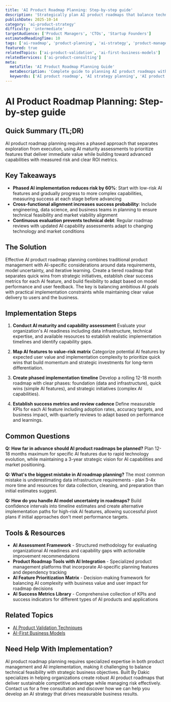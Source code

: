```yaml
---
title: 'AI Product Roadmap Planning: Step-by-step guide'
description: 'Strategically plan AI product roadmaps that balance technical feasibility, user value, and business objectives for sustainable product success.'
publishDate: 2025-10-14
category: 'ai-product-strategy'
difficulty: 'intermediate'
targetAudience: ['Product Managers', 'CTOs', 'Startup Founders']
estimatedReadingTime: 10
tags: ['ai-roadmap', 'product-planning', 'ai-strategy', 'product-management']
featured: true
relatedTopics: ['ai-product-validation', 'ai-first-business-models']
relatedServices: ['ai-product-consulting']
meta:
  metaTitle: 'AI Product Roadmap Planning Guide'
  metaDescription: 'Complete guide to planning AI product roadmaps with strategic alignment and technical feasibility considerations.'
  keywords: ['AI product roadmap', 'AI strategy planning', 'AI product management', 'AI roadmap']
---
```


# AI Product Roadmap Planning: Step-by-step guide

## Quick Summary (TL;DR)

AI product roadmap planning requires a phased approach that separates exploration from execution, using AI maturity assessments to prioritize features that deliver immediate value while building toward advanced capabilities with measured risk and clear ROI metrics.

## Key Takeaways

- **Phased AI implementation reduces risk by 60%**: Start with low-risk AI features and gradually progress to more complex capabilities, measuring success at each stage before advancing
- **Cross-functional alignment increases success probability**: Include engineering, data science, and business teams in planning to ensure technical feasibility and market viability alignment
- **Continuous evaluation prevents technical debt**: Regular roadmap reviews with updated AI capability assessments adapt to changing technology and market conditions

## The Solution

Effective AI product roadmap planning combines traditional product management with AI-specific considerations around data requirements, model uncertainty, and iterative learning. Create a tiered roadmap that separates quick wins from strategic initiatives, establish clear success metrics for each AI feature, and build flexibility to adapt based on model performance and user feedback. The key is balancing ambitious AI goals with practical implementation constraints while maintaining clear value delivery to users and the business.

## Implementation Steps

1. **Conduct AI maturity and capability assessment**
   Evaluate your organization's AI readiness including data infrastructure, technical expertise, and available resources to establish realistic implementation timelines and identify capability gaps.

2. **Map AI features to value-risk matrix**
   Categorize potential AI features by expected user value and implementation complexity to prioritize quick wins that build momentum and strategic investments for long-term differentiation.

3. **Create phased implementation timeline**
   Develop a rolling 12-18 month roadmap with clear phases: foundation (data and infrastructure), quick wins (simple AI features), and strategic initiatives (complex AI capabilities).

4. **Establish success metrics and review cadence**
   Define measurable KPIs for each AI feature including adoption rates, accuracy targets, and business impact, with quarterly reviews to adapt based on performance and learnings.

## Common Questions

**Q: How far in advance should AI product roadmaps be planned?**
Plan 12-18 months maximum for specific AI features due to rapid technology evolution, while maintaining a 3-year strategic vision for AI capabilities and market positioning.

**Q: What's the biggest mistake in AI roadmap planning?**
The most common mistake is underestimating data infrastructure requirements - plan 3-4x more time and resources for data collection, cleaning, and preparation than initial estimates suggest.

**Q: How do you handle AI model uncertainty in roadmaps?**
Build confidence intervals into timeline estimates and create alternative implementation paths for high-risk AI features, allowing successful pivot plans if initial approaches don't meet performance targets.

## Tools & Resources

- **AI Assessment Framework** - Structured methodology for evaluating organizational AI readiness and capability gaps with actionable improvement recommendations
- **Product Roadmap Tools with AI Integration** - Specialized product management platforms that incorporate AI-specific planning features and dependency tracking
- **AI Feature Prioritization Matrix** - Decision-making framework for balancing AI complexity with business value and user impact for roadmap decisions
- **AI Success Metrics Library** - Comprehensive collection of KPIs and success indicators for different types of AI products and applications

## Related Topics

- [AI Product Validation Techniques]({{/topics/ai-product-validation}})
- [AI-First Business Models]({{/topics/ai-first-business-models}})

## Need Help With Implementation?

AI product roadmap planning requires specialized expertise in both product management and AI implementation, making it challenging to balance technical feasibility with strategic business objectives. Built By Dakic specializes in helping organizations create robust AI product roadmaps that deliver sustainable competitive advantage while managing risk effectively. Contact us for a free consultation and discover how we can help you develop an AI strategy that drives measurable business results.
